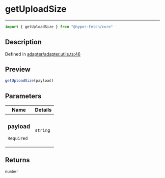 

# getUploadSize

<div class="api-docs__separator" data-reactroot="">

---

</div><div class="api-docs__import" data-reactroot="">

```ts
import { getUploadSize } from "@hyper-fetch/core"
```

</div><div class="api-docs__section">

## Description

</div><div class="api-docs__description"><span class="api-docs__do-not-parse">



</span></div><p class="api-docs__definition">

Defined in [adapter/adapter.utils.ts:46](https://github.com/BetterTyped/hyper-fetch/blob/c3e2c45/packages/core/src/adapter/adapter.utils.ts#L46)

</p><div class="api-docs__section">

## Preview

</div><div class="api-docs__preview fn">

```ts
getUploadSize(payload)
```

</div><div class="api-docs__section">

## Parameters

</div><div class="api-docs__parameters"><table><thead><tr><th>Name</th><th>Details</th></tr></thead><tbody><tr param-data="payload"><td class="api-docs__param-name required">

### payload 

`Required`

</td><td class="api-docs__param-type">

`string`

</td></tr></tbody></table></div><div class="api-docs__section">

## Returns

</div><div class="api-docs__returns">

```ts
number
```

</div>
